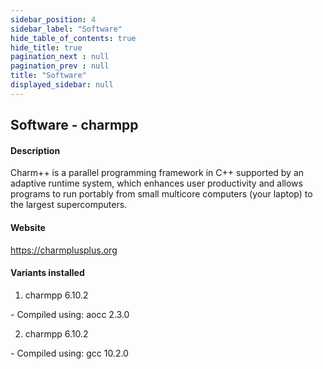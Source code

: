 ```yaml
---
sidebar_position: 4
sidebar_label: "Software"
hide_table_of_contents: true
hide_title: true
pagination_next : null
pagination_prev : null
title: "Software"
displayed_sidebar: null
---
```


## Software - charmpp


#### Description
Charm++ is a parallel programming framework in C++ supported by an adaptive runtime system, which enhances user productivity and allows programs to run portably from small multicore computers (your laptop) to the largest supercomputers.

#### Website
https://charmplusplus.org

#### Variants installed
1. charmpp 6.10.2
<div class="ul-circle">
    - Compiled using: aocc 2.3.0
</div>

2. charmpp 6.10.2
<div class="ul-circle">
    - Compiled using: gcc 10.2.0
</div>

